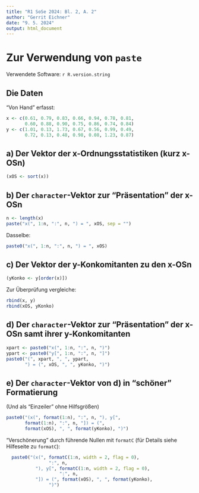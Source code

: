 ```yaml
---
title: "R1 SoSe 2024: Bl. 2, A. 2"
author: "Gerrit Eichner"
date: "9. 5. 2024"
output: html_document
---
```


# Zur Verwendung von `paste`

Verwendete Software: `r R.version.string`

## Die Daten 

"Von Hand" erfasst:
```r
x <- c(0.61, 0.79, 0.83, 0.66, 0.94, 0.78, 0.81,
       0.60, 0.88, 0.90, 0.75, 0.86, 0.74, 0.84)
y <- c(1.01, 0.13, 1.73, 0.67, 0.56, 0.99, 0.49,
       0.72, 0.13, 0.48, 0.98, 0.08, 1.23, 0.87)
```


## a) Der Vektor der x-Ordnungsstatistiken (kurz x-OSn)
```r
(xOS <- sort(x))
```



## b) Der `character`-Vektor zur "Präsentation" der x-OSn
```r
n <- length(x)
paste("x(", 1:n, ":", n, ") = ", xOS, sep = "")
```

Dasselbe:
```r
paste0("x(", 1:n, ":", n, ") = ", xOS)
```


## c) Der Vektor der y-Konkomitanten zu den x-OSn
```r
(yKonko <- y[order(x)])
```

Zur Überprüfung vergleiche:
```r
rbind(x, y)
rbind(xOS, yKonko)
```


## d) Der `character`-Vektor zur "Präsentation" der x-OSn samt ihrer y-Konkomitanten
```r
xpart <- paste0("x(", 1:n, ":", n, ")")
ypart <- paste0("y[", 1:n, ":", n, "]")
paste0("(", xpart, ", ", ypart,
       ") = (", xOS, ", ", yKonko, ")")
```


## e) Der `character`-Vektor von d) in "schöner" Formatierung
(Und als "Einzeiler" ohne Hilfsgrößen)
```r
paste0("(x(", format(1:n), ":", n, "), y[",
       format(1:n), ":", n, "]) = (", 
       format(xOS), ", ", format(yKonko), ")")
```

"Verschönerung" durch führende Nullen mit `formatC`
(für Details siehe Hilfeseite zu `formatC`):
```r
  paste0("(x(", formatC(1:n, width = 2, flag = 0),
                ":", n,
           "), y[", formatC(1:n, width = 2, flag = 0),
                    ":", n,
           "]) = (", format(xOS), ", ", format(yKonko),
                ")")
```
